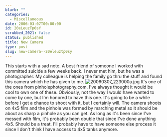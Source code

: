 ```yaml
---
blurb: ""
categories:
  - Miscellaneous
date: 2006-03-07T00:00:00
id: 20eLeuzTp0sY
scrubbed_2021: false
status: published
title: New Camera
type: post
slug: new-camera--20eleuztp0sy
---
```


This starts with a sad note. A best friend of someone I worked with
committed suicide a few weeks back. I never met him, but he was a
photographer. My colleague is helping the family go thru the stuff
and found this camera which he has given to me.
![20060307\_223000a.jpg](http://www.alanwsmith.com/blog/wp-content/uploads/2006/03/20060307_223000a.jpg "20060307_223000a.jpg")
It's one of the ones from pinholephotography.com. I've always
thought it would be cool to own one of these. Obviously, not the
way I would have wanted to come by one, but I'm honored to have
this one. It's going to be a while before I get a chance to shoot
with it, but I certainly will. The camera shoots on 4x5 film and
the pinhole was formed by marching metal so it should be about as
sharp a pinhole as you can get. As long as it's been since I've
messed with film, it's probably been double that since I've done
anything 4x5. Should be a treat. I'll probably have to have someone
else process it since I don't think I have access to 4x5 tanks
anymore.